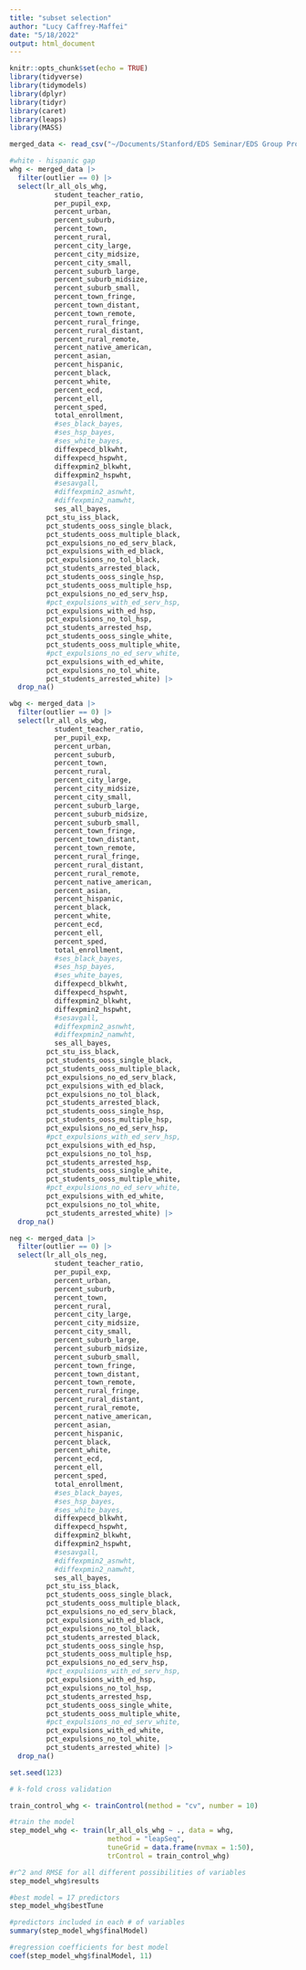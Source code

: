 ```yaml
---
title: "subset selection"
author: "Lucy Caffrey-Maffei"
date: "5/18/2022"
output: html_document
---
```


```r
knitr::opts_chunk$set(echo = TRUE)
library(tidyverse)
library(tidymodels)
library(dplyr)
library(tidyr)
library(caret)
library(leaps)
library(MASS)
```

```r

merged_data <- read_csv("~/Documents/Stanford/EDS Seminar/EDS Group Project/school-integration-project/data/merged data.csv")

#white - hispanic gap
whg <- merged_data |>
  filter(outlier == 0) |> 
  select(lr_all_ols_whg,
           student_teacher_ratio,
           per_pupil_exp,
           percent_urban,
           percent_suburb,
           percent_town,
           percent_rural,
           percent_city_large,
           percent_city_midsize,
           percent_city_small,
           percent_suburb_large,
           percent_suburb_midsize,
           percent_suburb_small,
           percent_town_fringe,
           percent_town_distant,
           percent_town_remote,
           percent_rural_fringe,
           percent_rural_distant,
           percent_rural_remote,
           percent_native_american,
           percent_asian,
           percent_hispanic,
           percent_black,
           percent_white,
           percent_ecd,
           percent_ell,
           percent_sped,
           total_enrollment,
           #ses_black_bayes,
           #ses_hsp_bayes,
           #ses_white_bayes,
           diffexpecd_blkwht,
           diffexpecd_hspwht,
           diffexpmin2_blkwht,
           diffexpmin2_hspwht,
           #sesavgall,
           #diffexpmin2_asnwht,
           #diffexpmin2_namwht,
           ses_all_bayes,
         pct_stu_iss_black,
         pct_students_ooss_single_black,
         pct_students_ooss_multiple_black,
         pct_expulsions_no_ed_serv_black,
         pct_expulsions_with_ed_black,
         pct_expulsions_no_tol_black,
         pct_students_arrested_black,
         pct_students_ooss_single_hsp,
         pct_students_ooss_multiple_hsp,
         pct_expulsions_no_ed_serv_hsp,
         #pct_expulsions_with_ed_serv_hsp,
         pct_expulsions_with_ed_hsp,
         pct_expulsions_no_tol_hsp,
         pct_students_arrested_hsp,
         pct_students_ooss_single_white,
         pct_students_ooss_multiple_white,
         #pct_expulsions_no_ed_serv_white,
         pct_expulsions_with_ed_white,
         pct_expulsions_no_tol_white,
         pct_students_arrested_white) |> 
  drop_na()

wbg <- merged_data |>
  filter(outlier == 0) |> 
  select(lr_all_ols_wbg,
           student_teacher_ratio,
           per_pupil_exp,
           percent_urban,
           percent_suburb,
           percent_town,
           percent_rural,
           percent_city_large,
           percent_city_midsize,
           percent_city_small,
           percent_suburb_large,
           percent_suburb_midsize,
           percent_suburb_small,
           percent_town_fringe,
           percent_town_distant,
           percent_town_remote,
           percent_rural_fringe,
           percent_rural_distant,
           percent_rural_remote,
           percent_native_american,
           percent_asian,
           percent_hispanic,
           percent_black,
           percent_white,
           percent_ecd,
           percent_ell,
           percent_sped,
           total_enrollment,
           #ses_black_bayes,
           #ses_hsp_bayes,
           #ses_white_bayes,
           diffexpecd_blkwht,
           diffexpecd_hspwht,
           diffexpmin2_blkwht,
           diffexpmin2_hspwht,
           #sesavgall,
           #diffexpmin2_asnwht,
           #diffexpmin2_namwht,
           ses_all_bayes,
         pct_stu_iss_black,
         pct_students_ooss_single_black,
         pct_students_ooss_multiple_black,
         pct_expulsions_no_ed_serv_black,
         pct_expulsions_with_ed_black,
         pct_expulsions_no_tol_black,
         pct_students_arrested_black,
         pct_students_ooss_single_hsp,
         pct_students_ooss_multiple_hsp,
         pct_expulsions_no_ed_serv_hsp,
         #pct_expulsions_with_ed_serv_hsp,
         pct_expulsions_with_ed_hsp,
         pct_expulsions_no_tol_hsp,
         pct_students_arrested_hsp,
         pct_students_ooss_single_white,
         pct_students_ooss_multiple_white,
         #pct_expulsions_no_ed_serv_white,
         pct_expulsions_with_ed_white,
         pct_expulsions_no_tol_white,
         pct_students_arrested_white) |> 
  drop_na()

neg <- merged_data |>
  filter(outlier == 0) |> 
  select(lr_all_ols_neg,
           student_teacher_ratio,
           per_pupil_exp,
           percent_urban,
           percent_suburb,
           percent_town,
           percent_rural,
           percent_city_large,
           percent_city_midsize,
           percent_city_small,
           percent_suburb_large,
           percent_suburb_midsize,
           percent_suburb_small,
           percent_town_fringe,
           percent_town_distant,
           percent_town_remote,
           percent_rural_fringe,
           percent_rural_distant,
           percent_rural_remote,
           percent_native_american,
           percent_asian,
           percent_hispanic,
           percent_black,
           percent_white,
           percent_ecd,
           percent_ell,
           percent_sped,
           total_enrollment,
           #ses_black_bayes,
           #ses_hsp_bayes,
           #ses_white_bayes,
           diffexpecd_blkwht,
           diffexpecd_hspwht,
           diffexpmin2_blkwht,
           diffexpmin2_hspwht,
           #sesavgall,
           #diffexpmin2_asnwht,
           #diffexpmin2_namwht,
           ses_all_bayes,
         pct_stu_iss_black,
         pct_students_ooss_single_black,
         pct_students_ooss_multiple_black,
         pct_expulsions_no_ed_serv_black,
         pct_expulsions_with_ed_black,
         pct_expulsions_no_tol_black,
         pct_students_arrested_black,
         pct_students_ooss_single_hsp,
         pct_students_ooss_multiple_hsp,
         pct_expulsions_no_ed_serv_hsp,
         #pct_expulsions_with_ed_serv_hsp,
         pct_expulsions_with_ed_hsp,
         pct_expulsions_no_tol_hsp,
         pct_students_arrested_hsp,
         pct_students_ooss_single_white,
         pct_students_ooss_multiple_white,
         #pct_expulsions_no_ed_serv_white,
         pct_expulsions_with_ed_white,
         pct_expulsions_no_tol_white,
         pct_students_arrested_white) |> 
  drop_na()

```

```r

set.seed(123)

# k-fold cross validation

train_control_whg <- trainControl(method = "cv", number = 10)

#train the model
step_model_whg <- train(lr_all_ols_whg ~ ., data = whg, 
                        method = "leapSeq",
                        tuneGrid = data.frame(nvmax = 1:50),
                        trControl = train_control_whg)

#r^2 and RMSE for all different possibilities of variables
step_model_whg$results

#best model = 17 predictors
step_model_whg$bestTune

#predictors included in each # of variables
summary(step_model_whg$finalModel)

#regression coefficients for best model
coef(step_model_whg$finalModel, 11)
```
